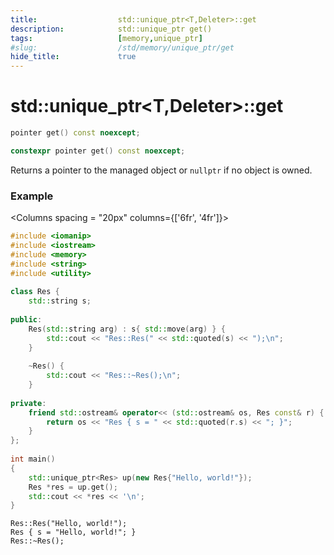 ```yaml
---
title:                  std::unique_ptr<T,Deleter>::get
description:            std::unique_ptr get()
tags:                   [memory,unique_ptr]
#slug:                  /std/memory/unique_ptr/get
hide_title:             true
---
```



# std::unique_ptr&lt;T,Deleter&gt;::get

```cpp title="Since C++11"
pointer get() const noexcept;
```
```cpp title="Since C++23"
constexpr pointer get() const noexcept;
```

Returns a pointer to the managed object or `nullptr` if no object is owned.

### Example

<Columns spacing = "20px" columns={['6fr', '4fr']}>
<div>

```cpp
#include <iomanip>
#include <iostream>
#include <memory>
#include <string>
#include <utility>
 
class Res {
    std::string s;
 
public:
    Res(std::string arg) : s{ std::move(arg) } {
        std::cout << "Res::Res(" << std::quoted(s) << ");\n";
    }
 
    ~Res() {
        std::cout << "Res::~Res();\n";
    }
 
private:
    friend std::ostream& operator<< (std::ostream& os, Res const& r) {
        return os << "Res { s = " << std::quoted(r.s) << "; }";
    }
};
 
int main()
{
    std::unique_ptr<Res> up(new Res{"Hello, world!"});
    Res *res = up.get();
    std::cout << *res << '\n';
}
```

</div>

<div>

```plaintext title="Result"
Res::Res("Hello, world!");
Res { s = "Hello, world!"; }
Res::~Res();

```

</div>
</Columns>